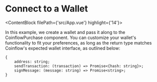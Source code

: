 

# Connect to a Wallet
<ContentBlock filePath={'src/App.vue'} highlight={'14'}>

In this example, we create a wallet and pass it along to the CoinflowPurchase component. 
You can customize your wallet's functionality to fit your preferences, as long as 
the return type matches Coinflow's expected wallet interface, as outlined below:
```
{  
    address: string;  
    sendTransaction: (transaction) => Promise<{hash: string}>;  
    signMessage: (message: string) => Promise<string>;  
}
```

</ContentBlock>
